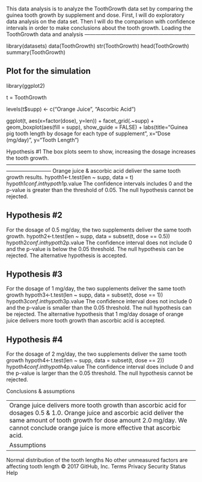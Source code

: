 
This data analysis is to analyze the ToothGrowth data set by comparing the guinea tooth growth by supplement and dose. First, I will do exploratory data analysis on the data set. Then I will do the comparison with confidence intervals in order to make conclusions about the tooth growth.
Loading the ToothGrowth data and analysis
---------------------------------------------------------------


library(datasets)
data(ToothGrowth)
str(ToothGrowth)
head(ToothGrowth)
summary(ToothGrowth)

Plot for the simulation
-----------------------------------------------------------------
library(ggplot2)

t = ToothGrowth

levels(t$supp) <- c("Orange Juice", "Ascorbic Acid")

ggplot(t, aes(x=factor(dose), y=len)) + 
  facet_grid(.~supp) +
  geom_boxplot(aes(fill = supp), show_guide = FALSE) +
  labs(title="Guinea pig tooth length by dosage for each type of supplement", 
    x="Dose (mg/day)",
    y="Tooth Length")
    
Hypothesis #1
The box plots seem to show, increasing the dosage increases the tooth growth. 
--------------------------------------------------------------------------------------------------------------------------------------
Orange juice & ascorbic acid deliver the same tooth growth results.
hypoth1<-t.test(len ~ supp, data = t)
hypoth1$conf.int
hypoth1$p.value
The confidence intervals includes 0 and the p-value is greater than the threshold of 0.05. The null hypothesis cannot be rejected.

Hypothesis #2
-------------------------------------------------------------------------------------
For the dosage of 0.5 mg/day, the two supplements deliver the same tooth growth.
hypoth2<-t.test(len ~ supp, data = subset(t, dose == 0.5))
hypoth2$conf.int
hypoth2$p.value
The confidence interval does not include 0 and the p-value is below the 0.05 threshold. The null hypothesis can be rejected. The alternative hypothesis is accepted.

Hypothesis #3
--------------------------------------------------------------------------------------
For the dosage of 1 mg/day, the two supplements deliver the same tooth growth
hypoth3<-t.test(len ~ supp, data = subset(t, dose == 1))
hypoth3$conf.int
hypoth3$p.value
The confidence interval does not include 0 and the p-value is smaller than the 0.05 threshold. The null hypothesis can be rejected. The alternative hypothesis that 1 mg/day dosage of orange juice delivers more tooth growth than ascorbic acid is accepted.

Hypothesis #4
------------------------------------------------------------------------------------------------------------------------------
For the dosage of 2 mg/day, the two supplements deliver the same tooth growth
hypoth4<-t.test(len ~ supp, data = subset(t, dose == 2))
hypoth4$conf.int
hypoth4$p.value
The confidence interval does include 0 and the p-value is larger than the 0.05 threshold. The null hypothesis cannot be rejected.

Conclusions & assumptions

------------------------------------------------------------------------------------------------
Orange juice delivers more tooth growth than ascorbic acid for dosages 0.5 & 1.0. 
Orange juice and ascorbic acid deliver the same amount of tooth growth for dose amount 2.0 mg/day. We cannot conclude orange juice is more effective that ascorbic acid.

Assumptions
----------------------------------------------------------------------------------------------------------
Normal distribution of the tooth lengths
No other unmeasured factors are affecting tooth length
© 2017 GitHub, Inc.
Terms
Privacy
Security
Status
Help


